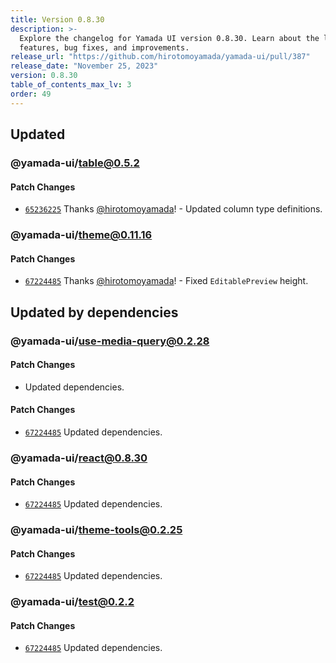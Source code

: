 ```yaml
---
title: Version 0.8.30
description: >-
  Explore the changelog for Yamada UI version 0.8.30. Learn about the latest
  features, bug fixes, and improvements.
release_url: "https://github.com/hirotomoyamada/yamada-ui/pull/387"
release_date: "November 25, 2023"
version: 0.8.30
table_of_contents_max_lv: 3
order: 49
---
```


## Updated

### @yamada-ui/table@0.5.2

#### Patch Changes

- [`65236225`](https://github.com/hirotomoyamada/yamada-ui/commit/65236225f25422cc0e4791d686fbb6f2747856ab) Thanks [@hirotomoyamada](https://github.com/hirotomoyamada)! - Updated column type definitions.

### @yamada-ui/theme@0.11.16

#### Patch Changes

- [`67224485`](https://github.com/hirotomoyamada/yamada-ui/commit/67224485bdecb11eec23ecbe915a43904e266667) Thanks [@hirotomoyamada](https://github.com/hirotomoyamada)! - Fixed `EditablePreview` height.

## Updated by dependencies

### @yamada-ui/use-media-query@0.2.28

#### Patch Changes

- Updated dependencies.

#### Patch Changes

- [`67224485`](https://github.com/hirotomoyamada/yamada-ui/commit/67224485bdecb11eec23ecbe915a43904e266667) Updated dependencies.

### @yamada-ui/react@0.8.30

#### Patch Changes

- [`67224485`](https://github.com/hirotomoyamada/yamada-ui/commit/67224485bdecb11eec23ecbe915a43904e266667) Updated dependencies.

### @yamada-ui/theme-tools@0.2.25

#### Patch Changes

- [`67224485`](https://github.com/hirotomoyamada/yamada-ui/commit/67224485bdecb11eec23ecbe915a43904e266667) Updated dependencies.

### @yamada-ui/test@0.2.2

#### Patch Changes

- [`67224485`](https://github.com/hirotomoyamada/yamada-ui/commit/67224485bdecb11eec23ecbe915a43904e266667) Updated dependencies.
